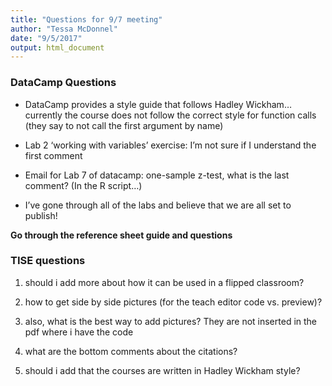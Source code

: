 ```yaml
---
title: "Questions for 9/7 meeting"
author: "Tessa McDonnel"
date: "9/5/2017"
output: html_document
---
```


### DataCamp Questions

* DataCamp provides a style guide that follows Hadley Wickham... currently the course does not follow the correct style for function calls (they say to not call the first argument by name)

* Lab 2 'working with variables' exercise: I'm not sure if I understand the first comment

* Email for Lab 7 of datacamp: one-sample z-test, what is the last comment? (In the R script...)

* I've gone through all of the labs and believe that we are all set to publish!


**Go through the reference sheet guide and questions**

### TISE questions

1) should i add more about how it can be used in a flipped classroom?

2) how to get side by side pictures (for the teach editor code vs. preview)?

3) also, what is the best way to add pictures? They are not inserted in the pdf where i have the code

4) what are the bottom comments about the citations?

5) should i add that the courses are written in Hadley Wickham style?





